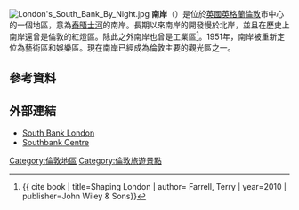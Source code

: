 {{expand|time=2015-01-20T07:32:14+00:00}}
[[File:London's_South_Bank_By_Night.jpg|thumb]]
'''南岸'''（{{lang-en|South Bank}}）是位於[[英國|英國]][[英格蘭|英格蘭]][[倫敦|倫敦]]市中心的一個地區，意為[[泰晤士河|泰晤士河]]的南岸。長期以來南岸的開發慢於北岸，並且在歷史上南岸還曾是倫敦的紅燈區。除此之外南岸也曾是工業區<ref name="Shaping London">{{ cite book | title=Shaping London | author= Farrell, Terry | year=2010 | publisher=John Wiley & Sons}}</ref>。1951年，南岸被重新定位為藝術區和娛樂區。現在南岸已經成為倫敦主要的觀光區之一。
==參考資料==
{{reflist}}
==外部連結==
{{Commons category|South Bank}}
* [http://www.southbanklondon.com/ South Bank London] {{Wayback|url=http://www.southbanklondon.com/ |date=20210126050507 }}
* [http://www.southbankcentre.co.uk/ Southbank Centre]{{Wayback|url=http://www.southbankcentre.co.uk/ |date=20140507164404 }}
{{倫敦地區}}

[[Category:倫敦地區|Category:倫敦地區]]
[[Category:倫敦旅遊景點|Category:倫敦旅遊景點]]